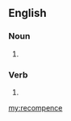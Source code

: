 ==English==

===Noun===
{{head|en|noun}}

# {{obsolete form of|recompense}}

===Verb===
{{head|en|verb}}

# {{obsolete form of|recompense}}

[[my:recompence]]